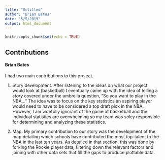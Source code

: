 ```yaml
---
title: "Untitled"
author: "Brian Bates"
date: "5/5/2019"
output: html_document
---
```


```r
knitr::opts_chunk$set(echo = TRUE)
```

## Contributions

#### Brian Bates

I had two main contributions to this project.

1.  Story development.  After listening to the ideas on what our project would look at (basketball) I eventually came up with the idea of telling a *story* covered under the umbrella question, "So you want to play in the NBA..."  The idea was to focus on the key statistics an aspiring player would need to have to be considered a top draft pick in the NBA.  However, I am woefully ignorant of the game of basketball and the individual statistics are overwhelming so my team was soley responsible for determining and analyzing these statistics.

2.  Map.  My primary contribution to our story was the development of the map detailing which schools have contributed the most top-talent to the NBA in the last ten years.  As detailed in that section, this was done by forking the Rookie player data, filtering down the relevant factors and joining with other data sets that fill the gaps to produce plottable data.